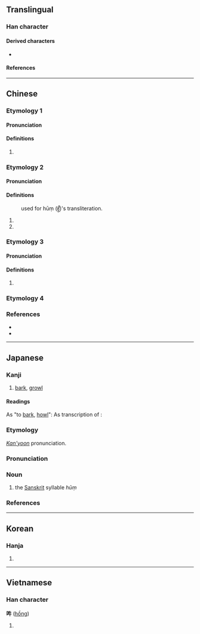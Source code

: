 {{character info/new}}
==Translingual==

===Han character===
{{Han char|rn=30|rad=口|as=04|sn=7|four=65000|canj=RHQ|ids=⿰口牛}}

====Derived characters====
* {{l|mul|[[𭌨]]}}

====References====
{{Han ref|kx=0180.020|dkj=03378|dj=0398.010|hdz=10589.060|uh=543D}}

----

==Chinese==

===Etymology 1===
{{zh-forms}}

====Pronunciation====
{{zh-pron
|m=óu
|c=hau1,hau2
|mc=y
|oc=y
|cat=
}}

====Definitions====
{{zh-hanzi}}

# {{zh-only|吽牙}}

===Etymology 2===
{{zh-forms}}

====Pronunciation====
{{zh-pron
|m=hōng
|c=hung1
|mc=
|oc=
|cat=n
}}

====Definitions====
{{zh-hanzi}}
: used for hūṃ ([[हूँ]])'s transliteration.
# {{zh-used in|唵嘛呢叭咪吽}}
# {{zh-used in|阿吽}}

===Etymology 3===
{{zh-forms}}

====Pronunciation====
{{zh-pron
|c=ngau6
|cat=
}}

====Definitions====
{{zh-hanzi}}

# {{zh-only|吽哣|[[listless]]}}

===Etymology 4===
{{zh-see|吼|v}}

===References===
* {{R:twedu|C01034}}
* {{R:yue:Hanzi}}

----

==Japanese==

===Kanji===
{{ja-kanji|grade=|rs=口04}}

# [[bark]], [[growl]]

====Readings====
As "to [[bark]], [[howl]]":
{{ja-readings
|goon=く, ぐ
|kanon=こう, ごう
|kun=ほ-える
}}
As transcription of {{bor|ja|sa|[[हूम्]]}}:
{{ja-readings
|goon=おん<おん<おむ
|kanon=いん<いん<いむ
|kanyoon=うん
}}

===Etymology===
{{ja-kanjitab|うん|yomi=kanyoon}}
''[[慣用音#Japanese|Kan'yoon]]'' pronunciation.

===Pronunciation===
{{ja-pron|うん|acc=1|acc_ref=DJR|y=kanyoon}}

===Noun===
{{ja-noun|うん}}

# {{lb|ja|Buddhism}} the [[Sanskrit]] syllable ''hūṃ''

===References===
<references/>

----

==Korean==

===Hanja===
{{ko-hanja|hangeul=[[후]], [[음]], [[우]]|rv=hu, eum, u|mr=hu, ŭm, u}}

# {{rfdef|ko|sort=口04}}

----

==Vietnamese==

===Han character===
'''吽''' ([[hồng]])<!--vi:Wiktionary also gives ẩu, hống, ngâu, and oanh; are these all valid readings?-->

# {{rfdef|vi|sort=口04}}